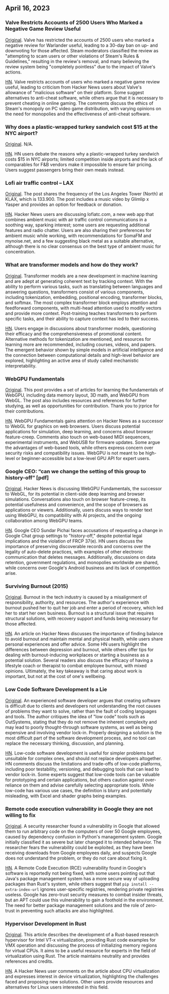 



<CallToAction />

<Steps>

## April 16, 2023



### Valve Restricts Accounts of 2500 Users Who Marked a Negative Game Review Useful

[Original](https://tech.slashdot.org/story/23/04/14/175246/valve-restricts-accounts-of-2500-users-who-marked-a-negative-game-review-useful).
Valve has restricted the accounts of 2500 users who marked a negative review for Warlander useful, leading to a 30-day ban on up- and downvoting for those affected. Steam moderators classified the review as "attempting to scam users or other violations of Steam's Rules & Guidelines," resulting in the review's removal, and many believing the review system being "completely pointless" due to the impact of Valve's actions.

[HN](http://news.ycombinator.com/item?id=35577895).
Valve restricts accounts of users who marked a negative game review useful, leading to criticism from Hacker News users about Valve's allowance of "malicious software" on their platform. Some suggest alternatives to anti-cheat software, while others argue that it is necessary to prevent cheating in online gaming. The comments discuss the ethics of Steam's monopoly on PC video game distribution, with varying opinions on the need for monopolies and the effectiveness of anti-cheat software.





### Why does a plastic-wrapped turkey sandwich cost $15 at the NYC airport?

[Original](https://hellgatenyc.com/why-is-airport-turkey-sandwich-expensive).
N/A.

[HN](http://news.ycombinator.com/item?id=35580847).
HN users debate the reasons why a plastic-wrapped turkey sandwich costs $15 in NYC airports; limited competition inside airports and the lack of comparables for F&B vendors make it impossible to ensure fair pricing. Users suggest passengers bring their own meals instead.





### Lofi air traffic control – LAX

[Original](https://www.lofiatc.com/?icao=KLAX).
The post shares the frequency of the Los Angeles Tower (North) at KLAX, which is 133.900. The post includes a music video by Glimlip x Yasper and provides an option for feedback or donation.

[HN](http://news.ycombinator.com/item?id=35583228).
Hacker News users are discussing lofiatc.com, a new web app that combines ambient music with air traffic control communications in a soothing way, sparking interest; some users are requesting additional features and radio chatter. Users are also sharing their preferences for ambient music while working, with recommendations for SomaFM and mynoise.net, and a few suggesting black metal as a suitable alternative, although there is no clear consensus on the best type of ambient music for concentration.





### What are transformer models and how do they work?

[Original](https://txt.cohere.ai/what-are-transformer-models/).
Transformer models are a new development in machine learning and are adept at generating coherent text by tracking context. With the ability to perform various tasks, such as translating between languages and answering questions, transformers consist of various components, including tokenization, embedding, positional encoding, transformer blocks, and softmax. The most complex transformer block employs attention and feedforward components, with multi-head attention used to modify vectors and provide more context. Post-training teaches transformers to perform specific tasks, and their ability to capture context has led to their success.

[HN](http://news.ycombinator.com/item?id=35576918).
Users engage in discussions about transformer models, questioning their efficacy and the comprehensiveness of promotional content. Alternative methods for tokenization are mentioned, and resources for learning more are recommended, including courses, videos, and papers. The emergent behavior shown by simple models in artificial intelligence and the connection between computational details and high-level behavior are explored, highlighting an active area of study called mechanistic interpretability.





### WebGPU Fundamentals

[Original](https://webgpufundamentals.org/).
This post provides a set of articles for learning the fundamentals of WebGPU, including data memory layout, 3D math, and WebGPU from WebGL. The post also includes resources and references for further studying, as well as opportunities for contribution. Thank you to jrprice for their contributions.

[HN](http://news.ycombinator.com/item?id=35579334).
WebGPU Fundamentals gains attention on Hacker News as a successor to WebGL for graphics on web browsers. Users discuss potential applications for simulation, deep learning, and concerns about browser feature-creep. Comments also touch on web-based MIDI sequencers, experimental instruments, and WebUSB for firmware updates. Some argue the advantages of web-based tools, while others express concern over security risks and compatibility issues. WebGPU is not meant to be high-level or beginner-accessible but a low-level GPU API for expert users.





### Google CEO: “can we change the setting of this group to history-off” [pdf]

[Original](https://ia601707.us.archive.org/28/items/gov.uscourts.cand.364454/gov.uscourts.cand.364454.385.0.pdf).
Hacker News is discussing WebGPU Fundamentals, the successor to WebGL, for its potential in client-side deep learning and browser simulations. Conversations also touch on browser feature-creep, its potential usefulness and convenience, and the scope of browsers as applications or viewers. Additionally, users discuss ways to render text using WebGPU, its compatibility with AI projects, and the ongoing collaboration among WebGPU teams.

[HN](http://news.ycombinator.com/item?id=35585174).
Google CEO Sundar Pichai faces accusations of requesting a change in Google Chat group settings to "history-off," despite potential legal implications and the violation of FRCP 37(e). HN users discuss the importance of preserving discoverable records and concerns over the legality of auto-delete practices, with examples of other electronic communication that deletes messages. Additionally, discussions on data retention, government regulations, and monopolies worldwide are shared, while concerns over Google's Android business and its lack of competition arise.





### Surviving Burnout (2015)

[Original](https://lifeofaudrey.com/essays/surviving_burnout.html).
Burnout in the tech industry is caused by a misalignment of responsibility, authority, and resources. The author's experience with burnout pushed her to quit her job and enter a period of recovery, which led her to start her own business. Burnout is a structural issue that requires structural solutions, with recovery support and funds being necessary for those affected.

[HN](http://news.ycombinator.com/item?id=35577285).
An article on Hacker News discusses the importance of finding balance to avoid burnout and maintain mental and physical health, while users share personal experiences and offer advice. Some HN users highlight the differences between depression and burnout, while others offer tips for dealing with burnout-inducing workplaces or starting a business as a potential solution. Several readers also discuss the efficacy of having a lifestyle coach or therapist to combat employee burnout, with mixed opinions. Ultimately, the key takeaway is that caring about work is important, but not at the cost of one's wellbeing.





### Low Code Software Development Is a Lie

[Original](https://jaylittle.com/post/view/2023/4/low-code-software-development-is-a-lie).
An experienced software developer argues that creating software is difficult due to clients and developers not understanding the root causes of problems they want to solve, rather than the fault of coding languages and tools. The author critiques the idea of "low code" tools such as OutSystems, stating that they do not remove the inherent complexity and may lead to poorly thought-through software systems, as well as being expensive and involving vendor lock-in. Properly designing a solution is the most difficult part of the software development process, and no tool can replace the necessary thinking, discussion, and planning.

[HN](http://news.ycombinator.com/item?id=35578240).
Low-code software development is useful for simpler problems but unsuitable for complex ones, and should not replace developers altogether. HN comments discuss the limitations and trade-offs of low-code platforms, including poor testability, versioning, and debugging tools that can lead to vendor lock-in. Some experts suggest that low-code tools can be valuable for prototyping and certain applications, but others caution against over-reliance on them and advise carefully selecting appropriate tools. While low-code has various use cases, the definition is blurry and potentially misleading, with Excel and shader graphs being examples.





### Remote code execution vulnerability in Google they are not willing to fix

[Original](https://giraffesecurity.dev/posts/google-remote-code-execution/).
A security researcher found a vulnerability in Google that allowed them to run arbitrary code on the computers of over 50 Google employees, caused by dependency confusion in Python's management system. Google initially classified it as severe but later changed it to intended behavior. The researcher fears the vulnerability could be exploited, as they have been receiving downloads from Google employees daily, and suspects Google does not understand the problem, or they do not care about fixing it.

[HN](http://news.ycombinator.com/item?id=35581532).
A Remote Code Execution (RCE) vulnerability found in Google's software is reportedly not being fixed, with some users pointing out that Java's package management system has a more secure way of uploading packages than Rust's system, while others suggest that `pip install --extra-index-url` ignores user-specific registries, rendering private registries useless. Google has zero-trust security measures to combat insider threats, but an APT could use this vulnerability to gain a foothold in the environment. The need for better package management solutions and the role of zero-trust in preventing such attacks are also highlighted.





### Hypervisor Development in Rust

[Original](https://memn0ps.github.io/hypervisor-development-in-rust-part-1/).
This article describes the development of a Rust-based research hypervisor for Intel VT-x virtualization, providing Rust code examples for VMX operation and discussing the process of initializing memory regions for virtual CPUs. It aims to be a useful resource for experts in the field of virtualization using Rust. The article maintains neutrality and provides references and credits.

[HN](http://news.ycombinator.com/item?id=35579876).
A Hacker News user comments on the article about CPU virtualization and expresses interest in device virtualization, highlighting the challenges faced and proposing new solutions. Other users provide resources and alternatives for Linux users interested in this field.



</Steps>